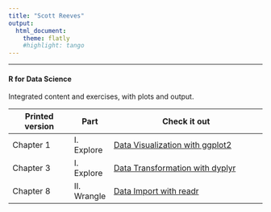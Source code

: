 ```yaml
---
title: "Scott Reeves"
output: 
  html_document:
    theme: flatly
    #highlight: tango
---
```


***

#### R for Data Science
Integrated content and exercises, with plots and output.


Printed version | Part  | Check it out
----------------|-------|----------------------------------------
Chapter 1 | I. Explore  | [Data Visualization with ggplot2](./r4ds/Chapter01.html)
Chapter 3 | I. Explore  | [Data Transformation with dyplyr](.rf4s/CHapter03.html)
Chapter 8 | II. Wrangle | [Data Import with readr](./r4ds/Chapter08.html)